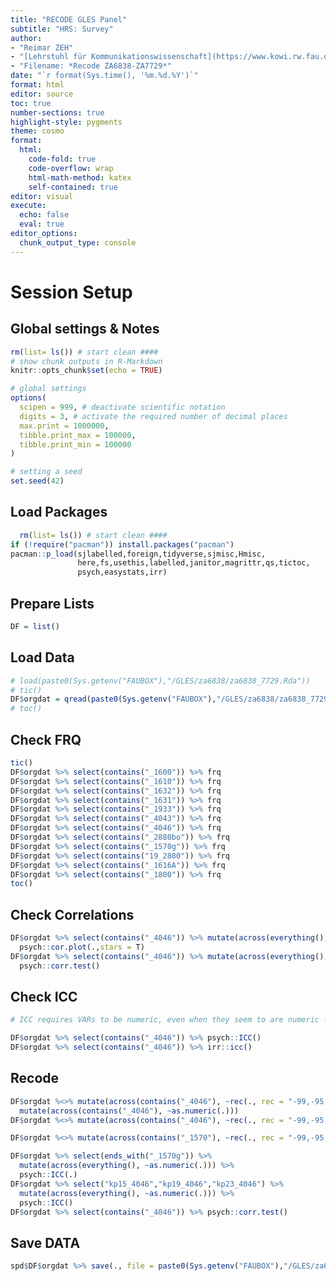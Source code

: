 ```yaml
---
title: "RECODE GLES Panel"
subtitle: "HRS: Survey"
author:
- "Reimar ZEH"
- "[Lehrstuhl für Kommunikationswissenschaft](https://www.kowi.rw.fau.de)"
- "Filename: *Recode ZA6838-ZA7729*"
date: "`r format(Sys.time(), '%m.%d.%Y')`"
format: html
editor: source
toc: true
number-sections: true
highlight-style: pygments
theme: cosmo
format:
  html: 
    code-fold: true
    code-overflow: wrap
    html-math-method: katex
    self-contained: true
editor: visual
execute: 
  echo: false
  eval: true
editor_options: 
  chunk_output_type: console
---
```


# Session Setup

## Global settings & Notes

```r
rm(list= ls()) # start clean ####
# show chunk outputs in R-Markdown
knitr::opts_chunk$set(echo = TRUE)

# global settings
options(
  scipen = 999, # deactivate scientific notation
  digits = 3, # activate the required number of decimal places
  max.print = 1000000,
  tibble.print_max = 100000,
  tibble.print_min = 100000
)

# setting a seed
set.seed(42)
```

## Load Packages

```r
  rm(list= ls()) # start clean ####
if (!require("pacman")) install.packages("pacman")
pacman::p_load(sjlabelled,foreign,tidyverse,sjmisc,Hmisc,
               here,fs,usethis,labelled,janitor,magrittr,qs,tictoc,
               psych,easystats,irr)
```

## Prepare Lists

```r
DF = list()
```

## Load Data

```r
# load(paste0(Sys.getenv("FAUBOX"),"/GLES/za6838/za6838_7729.Rda"))
# tic()
DF$orgdat = qread(paste0(Sys.getenv("FAUBOX"),"/GLES/za6838/za6838_7729.qs"))
# toc()
```

## Check FRQ

```r
tic()
DF$orgdat %>% select(contains("_1600")) %>% frq
DF$orgdat %>% select(contains("_1610")) %>% frq
DF$orgdat %>% select(contains("_1632")) %>% frq
DF$orgdat %>% select(contains("_1631")) %>% frq
DF$orgdat %>% select(contains("_1933")) %>% frq
DF$orgdat %>% select(contains("_4043")) %>% frq
DF$orgdat %>% select(contains("_4046")) %>% frq
DF$orgdat %>% select(contains("_2880bo")) %>% frq
DF$orgdat %>% select(contains("_1570g")) %>% frq
DF$orgdat %>% select(contains("19_2880")) %>% frq
DF$orgdat %>% select(contains("_1616A")) %>% frq
DF$orgdat %>% select(contains("_1800")) %>% frq
toc()
```


## Check Correlations
```r
DF$orgdat %>% select(contains("_4046")) %>% mutate(across(everything(), ~as.numeric(.))) %>%
  psych::cor.plot(.,stars = T)
DF$orgdat %>% select(contains("_4046")) %>% mutate(across(everything(), ~as.numeric(.))) %>%
  psych::corr.test()
```

## Check ICC
```r
# ICC requires VARs to be numeric, even when they seem to are numeric -> mutate!

DF$orgdat %>% select(contains("_4046")) %>% psych::ICC()
DF$orgdat %>% select(contains("_4046")) %>% irr::icc()

```


## Recode

```r
DF$orgdat %<>% mutate(across(contains("_4046"), ~rec(., rec = "-99,-95,-93=NA; else = copy"))) %>% 
  mutate(across(contains("_4046"), ~as.numeric(.)))
DF$orgdat %<>% mutate(across(contains("_4046"), ~rec(., rec = "-99,-95,-93=NA; else = copy"))) 

DF$orgdat %<>% mutate(across(contains("_1570"), ~rec(., rec = "-99,-95,-93=NA; else = copy")))

DF$orgdat %>% select(ends_with("_1570g")) %>% 
  mutate(across(everything(), ~as.numeric(.))) %>%
  psych::ICC(.)
DF$orgdat %>% select("kp15_4046","kp19_4046","kp23_4046") %>% 
  mutate(across(everything(), ~as.numeric(.))) %>%
  psych::ICC()
DF$orgdat %>% select(contains("_4046")) %>% psych::corr.test()
```

## Save DATA

```r
spd$DF$orgdat %>% save(., file = paste0(Sys.getenv("FAUBOX"),"/GLES/za6838/za6838_7729.Rda"))
```
